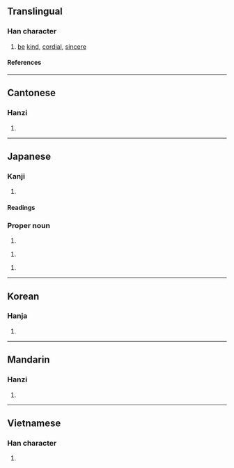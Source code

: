 {{character info/new}}
{{character info|0x2F8A5}}
==Translingual==

===Han character===
{{Han char|rn=61|rad=心|as=08|sn=11|four=90047|canj=PYRD|ids=⿰忄享}}

# [[be]] [[kind]], [[cordial]], [[sincere]]

====References====
{{Han ref|kx=0390.010|dkj=10759|dj=0724.020|hdz=42318.040|uh=60C7}}

----

==Cantonese==

===Hanzi===
{{yue-hanzi|jyut=[[deon1]]|y=deun1}}

# {{rfdef|yue|sort=心08}}

----

==Japanese==

===Kanji===
{{ja-kanji|grade=|rs=心08}}

# {{rfdef|ja|sort=心08}}

====Readings====
{{ja-readings
|goon=しゅん, とん
|kanon=しゅん, とん
|kanyoon=じゅん
|kun=あつ-い, まこと-
}}

===Proper noun===
{{ja-pos|proper|あつし}}
# {{given name|ja|male}}
{{ja-pos|proper|じゅん}}
# {{given name|ja|male}}
{{ja-pos|proper|つとむ}}
# {{given name|ja|male}}

----

==Korean==

===Hanja===
{{ko-hanja|돈}}

# {{rfdef|ko|sort=心08}}

----

==Mandarin==

===Hanzi===
{{cmn-hanzi|pin=[[dūn]] ([[dun1]])|wg=tun<sup>1</sup>}}

# {{rfdef|cmn|sort=心08}}

----

==Vietnamese==

===Han character===
{{vi-readings|rs=心08|reading=đôn}}

# {{rfdef|vi|sort=心08}}